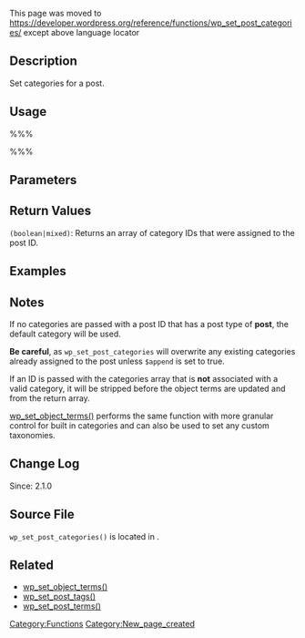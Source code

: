 {{Languages|
{{en|Function Reference/wp_set_post_categories}}
{{ja|関数リファレンス/wp_set_post_categories}}
}}
This page was moved to https://developer.wordpress.org/reference/functions/wp_set_post_categories/ except above language locator

== Description ==
Set categories for a post. 

== Usage ==
%%%<?php wp_set_post_categories( $post_ID, $post_categories, $append ) ?>%%%

== Parameters ==
{{Parameter|$post_ID|integer|Post ID.|optional|0}}
{{Parameter|$post_categories|array|Array of category IDs.|optional|array}}
{{Parameter|$append|boolean|If true, categories will be appended to the post. If false, categories will replace existing categories.|optional|false}}

== Return Values ==
; <tt>(boolean&#124;mixed)</tt>: Returns an array of category IDs that were assigned to the post ID.

== Examples ==
<!-- Need creative examples. Feel free to link to external examples. -->

== Notes ==
If no categories are passed with a post ID that has a post type of '''post''', the default category will be used.

'''Be careful''', as <tt>wp_set_post_categories</tt> will overwrite any existing categories already assigned to the post unless <tt>$append</tt> is set to true.

If an ID is passed with the categories array that is '''not''' associated with a valid category, it will be stripped before the object terms are updated and from the return array.

[[Function Reference/wp_set_object_terms|wp_set_object_terms()]] performs the same function with more granular control for built in categories and can also be used to set any custom taxonomies.

== Change Log ==
Since: 2.1.0

== Source File ==
<!-- Need links to current source code files -->
<tt>wp_set_post_categories()</tt> is located in {{Trac|wp-includes/post.php}}.

== Related ==
* [[Function Reference/wp_set_object_terms|wp_set_object_terms()]]
* [[Function Reference/wp_set_post_tags|wp_set_post_tags()]]
* [[Function Reference/wp_set_post_terms|wp_set_post_terms()]]
<!--
    To Do:
    Need to find related functions.
    Need to create groups of functions and create templates to add them to a page quickly.
    Some functions may be related to many groups of functions.
-->

{{Tag Footer}}
{{Copyedit}}

[[Category:Functions]]
[[Category:New_page_created]]